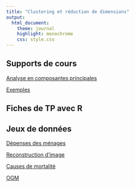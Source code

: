 ```yaml
---
title: "Clustering et réduction de dimensions"
output:
  html_document:
    theme: journal
    highlight: monochrome
    css: style.css
---
```


## Supports de cours 

[Analyse en composantes principales](http://masedki.github.io/enseignements/pdfs/mspes/ACP.pdf)

[Exemples](http://masedki.github.io/enseignements/pdfs/mspes/Exemples.pdf)


## Fiches de TP avec R



## Jeux de données 

[Dépenses des ménages](http://masedki.github.io/enseignements/datasets/mspes/base_conso_csv)

[Reconstruction d'image](http://masedki.github.io/enseignements/datasets/mspes/Lena_soderberg.ppm)

[Causes de mortalité](http://masedki.github.io/enseignements/datasets/mspes/deces.csv)

[OGM](http://masedki.github.io/enseignements/datasets/mspes/ogm.csv)


